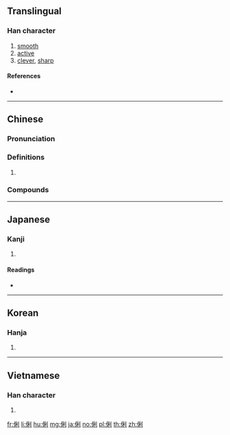 {{character info/new}}
==Translingual==

===Han character===
{{Han char|rn=9|rad=人|as=07|sn=9|four=22200|canj=OHDN|ids=⿰亻利}}

# [[smooth]]
# [[active]]
# [[clever]], [[sharp]]

====References====
* {{Han ref|kx=0104.240|dkj=00682|dj=0221.080|hdz=10162.120|uh=4FD0|ud=20432|bh=AB57|bd=43863}}

----

==Chinese==
{{zh-forms}}

===Pronunciation===
{{zh-pron
|m=lì
|c=lei6
|mn=lī
|cat=
}}

===Definitions===
{{zh-hanzi}}

# {{rfdef|zh}}

===Compounds===
{{su#bst:zh-der/new|p=lì}}

----

==Japanese==

===Kanji===
{{ja-kanji|grade=|rs=人07}}

# {{defn|lang=ja|sort=人07}}

====Readings====
* {{ja-readings|on=[[り]] (ri)|kun=[[かしこい]] (kashikoi)}}

----

==Korean==

===Hanja===
{{ko-hanja|hangeul=리|rv=ri|mr=ri}}

# {{defn|lang=ko|sort=人07}}

----

==Vietnamese==

===Han character===
{{vi-hantu|[[lợi]], [[lời]]|rs=人07}}

# {{defn|lang=vi|sort=人07}}

[[fr:俐]]
[[li:俐]]
[[hu:俐]]
[[mg:俐]]
[[ja:俐]]
[[no:俐]]
[[pl:俐]]
[[th:俐]]
[[zh:俐]]
